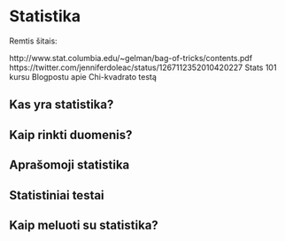 # Statistika

Remtis šitais: 

http://www.stat.columbia.edu/~gelman/bag-of-tricks/contents.pdf
https://twitter.com/jenniferdoleac/status/1267112352010420227
Stats 101 kursu
Blogpostu apie Chi-kvadrato testą

## Kas yra statistika?

## Kaip rinkti duomenis?

## Aprašomoji statistika

## Statistiniai testai

## Kaip meluoti su statistika?
